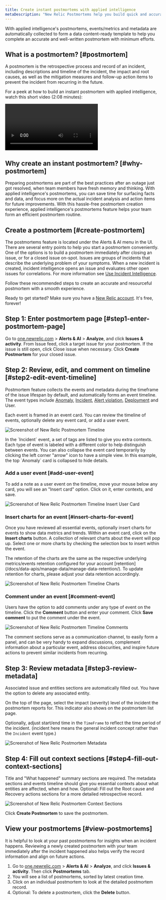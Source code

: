 ```yaml
---
title: Create instant postmortems with applied intelligence
metaDescription: "New Relic Postmortems help you build quick and accurate postmortems by collecting events/metrics and metadata automatically."
---
```








With applied intelligence's postmortems, events/metrics and metadata are automatically collected to form a data content-ready template to help you complete an accurate and well-written postmortem with minimum efforts.

## What is a postmortem? [#postmortem]

A postmortem is the retrospective process and record of an incident, including descriptions and timeline of the incident, the impact and root causes, as well as the mitigation measures and follow-up action items to prevent the incident from recurring in the future.

For a peek at how to build an instant postmortem with applied intelligence, watch this short video (2:08 minutes):

<Video
  type="wistia"
  id="lok99i6isw"
/>

## Why create an instant postmortem? [#why-postmortem]
Preparing postmortems are part of the best practices after an outage just got resolved, when team members have fresh memory and thinking.
With applied intelligence's postmortems, you can save time for surfacing facts and data, and focus more on the actual incident analysis and action items for future improvements. With this hassle-free postmortem creation experience, applied intelligence's postmortems feature helps your team form an efficient postmortem routine.

## Create a postmortem [#create-postmortem]

The postmortems feature is located under the Alerts & AI menu in the UI. There are several entry points to help you start a postmortem conveniently. One of the options is to build a postmortem immediately after closing an issue, or for a closed issue on-spot.
Issues are groups of incidents that describe the underlying problem of your symptoms. When a new incident is created, incident intelligence opens an issue and evaluates other open issues for correlations. For more information see [Use Incident Intelligence](/docs/alerts-applied-intelligence/applied-intelligence/incident-intelligence/use-incident-intelligence/).

Follow these recommended steps to create an accurate and resourceful postmortem with a smooth experience.

Ready to get started? Make sure you have a [New Relic account](https://newrelic.com/signup). It's free, forever!

## Step 1: Enter postmortem page [#step1-enter-postmortem-page]

Go to [one.newrelic.com](https://one.newrelic.com) &gt; **Alerts & AI** &gt; **Analyze**, and click **Issues & activity**. 
From Issue feed, click a target issue for your postmortem.
If the issue is still open, click Close issue when necessary.
Click **Create Postmortem** for your closed issue. 

## Step 2: Review, edit, and comment on timeline [#step2-edit-event-timeline]

Postmortem feature collects the events and metadata during the timeframe of the issue lifespan by default, and automatically forms an event timeline. The event types include [Anomaly](/docs/alerts-applied-intelligence/applied-intelligence/proactive-detection/proactive-detection-applied-intelligence/), [Incident](/docs/alerts-applied-intelligence/applied-intelligence/incident-intelligence/use-incident-intelligence/), [Alert violation](/docs/alerts-applied-intelligence/new-relic-alerts/learn-alerts/introduction-alerts/), [Deployment](/docs/apm/apm-ui-pages/events/deployments-page-view-impact-your-app-users/) and User.

Each event is framed in an event card. You can review the timeline of events, optionally delete any event card, or add a user event.

<img
  title="postmortem-1.png"
  alt="Screenshot of New Relic Postmortem Timeline"
  src={postmortem1}
/>

<figcaption>
  In the `Incident` event, a set of tags are listed to give you extra contexts. Each type of event is labeled with a different color to help distinguish between events. You can also collapse the event card temporarily by clicking the left corner "arrow" icon to have a simple view. In this example, the top `Anomaly` card is collapsed to hide details.
</figcaption>

### Add a user event [#add-user-event]

<Callout variant="tip">
  To add a note as a user event on the timeline, move your mouse below any card, you will see an "Insert card" option. Click on it, enter contexts, and save.
</Callout>

<img
  title="postmortem-2.png"
  alt="Screenshot of New Relic Postmortem Timeline Insert User Card"
  src={postmortem2}
/>

### Insert charts for an event [#insert-charts-for-event]

Once you have reviewed all essential events, optionally insert charts for events to show data metrics and trends. Within an event card, click on the **Insert charts** button. A collection of relevant charts about the event will pop up. Select one or more charts by checking the selection box to insert within the event.

<Callout variant="important">
  The retention of the charts are the same as the respective underlying metrics/events retention configured for your account [retention](/docs/data-apis/manage-data/manage-data-retention/). To update retention for charts, please adjust your data retention accordingly.
</Callout>

<img
  title="postmortem-3.png"
  alt="Screenshot of New Relic Postmortem Timeline Charts"
  src={postmortem3}
/>

### Comment under an event [#comment-event]

Users have the option to add comments under any type of event on the timeline. Click the **Comment** button and enter your comment. Click **Save comment** to put the comment under the event. 

<img
  title="postmortem-4.png"
  alt="Screenshot of New Relic Postmortem Timeline Comments"
  src={postmortem4}
/>

<figcaption>
  The comment sections serve as a communication channel, to easily form a panel, and can be very handy to expand discussions, complement information about a particular event, address obscurities, and inspire future actions to prevent similar incidents from recurring.
</figcaption>

## Step 3: Review metadata [#step3-review-metadata]

Associated issue and entities sections are automatically filled out. You have the option to delete any associated entity.

On the top of the page, select the impact (severity) level of the incident the postmortem reports for. This indicator also shows on the postmortem list page.

Optionally, adjust start/end time in the `TimeFrame` to reflect the time period of the incident. (incident here means the general incident concept rather than the `Incident` event type.)

<img
  title="postmortem-5.png"
  alt="Screenshot of New Relic Postmortem Metadata"
  src={postmortem5}
/>

## Step 4: Fill out context sections [#step4-fill-out-context-sections]

Title and "What happened" summary sections are required. The metadata sections and events timeline should give you essential contexts about what entities are affected, when and how. Optional: Fill out the Root cause and Recovery actions sections for a more detailed retrospective record.

<img
  title="postmortem-6.png"
  alt="Screenshot of New Relic Postmortem Context Sections"
  src={postmortem6}
/>

Click **Create Postmortem** to save the postmortem.

## View your postmortems [#view-postmortems]

It is helpful to look at your past postmortems for insights when an incident happens. Reviewing a newly created postmortem with your team immediately after the incident happened also helps verify the record information and align on future actions.

1. Go to [one.newrelic.com](https://one.newrelic.com) &gt; **Alerts & AI** &gt; **Analyze**, and click **Issues & activity**. Then click **Postmortems** tab.
2. You will see a list of postmortems, sorted by latest creation time.
3. Click on an individual postmortem to look at the detailed postmortem record.
4. Optional: To delete a postmortem, click the **Delete** button.
